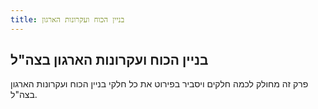 ```yaml
---
title: בניין הכוח ועקרונות הארגון
---
```


## בניין הכוח ועקרונות הארגון בצה"ל

פרק זה מחולק לכמה חלקים ויסביר בפירוט את כל חלקי בניין הכוח ועקרונות הארגון בצה"ל.

